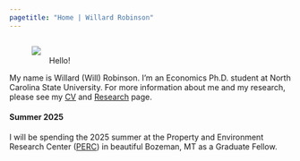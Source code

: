 ```yaml
---
pagetitle: "Home | Willard Robinson"
---
```


<style>
  figure {
    margin-right: 15px;
    text-align: center;
    float: left; 
  }

  figure img {
    /* Maintain aspect ratio */
    height: auto;
    /* Remove any extra space below the image */
    display: block;
  }
  
  /* Style for the caption */
   
  figcaption {
    /* Optional: Add a background color to improve readability */
    /*background-color: rgba(0, 0, 0, 0.7);
    /* Optional: Set text color */
    /*  color: #fff;
    /* Optional: Add padding for better aesthetics */
    /*  padding: 10px;
    box-sizing: border-box;
    /* Include padding in the width */
    display: block;
    /* Ensure the caption is a block-level element */
    /* Add space between the image and the caption */
    margin-top: 5px;
  }

</style>

<figure style= "max-width: 33%;" margin = "20">
  <img src="images/robinson-headshot.jpg">
</figure>

<br>

Hello!

My name is Willard (Will) Robinson. I'm an Economics Ph.D. student at North Carolina State University.
For more information about me and my research, please see my [CV](cv.html) and [Research](research.html) page.

#### Summer 2025

I will be spending the 2025 summer at the Property and Environment Research Center (<a href="https://perc.org/" target="_blank">PERC</a>) in beautiful Bozeman, MT as a Graduate Fellow.
